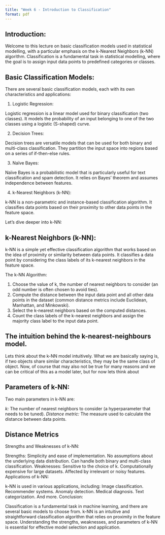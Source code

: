 ```yaml
---
title: "Week 6 - Introduction to Classification"
format: pdf
---
```


## Introduction:

Welcome to this lecture on basic classification models used in statistical modelling, with a particular emphasis on the k-Nearest Neighbors (k-NN) algorithm. Classification is a fundamental task in statistical modelling, where the goal is to assign input data points to predefined categories or classes.

## Basic Classification Models:

There are several basic classification models, each with its own characteristics and applications:

1. Logistic Regression:

Logistic regression is a linear model used for binary classification (two classes). It models the probability of an input belonging to one of the two classes using a logistic (S-shaped) curve.

2. Decision Trees:

Decision trees are versatile models that can be used for both binary and multi-class classification. They partition the input space into regions based on a series of if-then-else rules.

3. Naïve Bayes:

Naïve Bayes is a probabilistic model that is particularly useful for text classification and spam detection. It relies on Bayes' theorem and assumes independence between features.

4. k-Nearest Neighbors (k-NN):

k-NN is a non-parametric and instance-based classification algorithm.
It classifies data points based on their proximity to other data points in the feature space.

Let's dive deeper into k-NN:

## k-Nearest Neighbors (k-NN):

k-NN is a simple yet effective classification algorithm that works based on the idea of proximity or similarity between data points. It classifies a data point by considering the class labels of its k-nearest neighbors in the feature space.

The k-NN Algorithm:

1. Choose the value of k, the number of nearest neighbors to consider (an odd number is often chosen to avoid ties).
2. Compute the distance between the input data point and all other data points in the dataset (common distance metrics include Euclidean, Manhattan, and Minkowski).
3. Select the k-nearest neighbors based on the computed distances.
4. Count the class labels of the k-nearest neighbors and assign the majority class label to the input data point.

## The intuition behind the k-nearest-neighbours model.

Lets think about the k-NN model intuitively. What we are basically saying is, if two objects share similar characteristics, they may be the same class of object. Now, of course that may also not be true for many reasons and we can be critical of this as a model later, but for now lets think about 

## Parameters of k-NN:

Two main parameters in k-NN are:

*k:* The number of nearest neighbors to consider (a hyperparameter that needs to be tuned).
*Distance metric:* The measure used to calculate the distance between data points.

## Distance Metrics

Strengths and Weaknesses of k-NN:

Strengths:
Simplicity and ease of implementation.
No assumptions about the underlying data distribution.
Can handle both binary and multi-class classification.
Weaknesses:
Sensitive to the choice of k.
Computationally expensive for large datasets.
Affected by irrelevant or noisy features.
Applications of k-NN:

k-NN is used in various applications, including:
Image classification.
Recommender systems.
Anomaly detection.
Medical diagnosis.
Text categorization.
And more.
Conclusion:

Classification is a fundamental task in machine learning, and there are several basic models to choose from.
k-NN is an intuitive and straightforward classification algorithm that relies on proximity in the feature space.
Understanding the strengths, weaknesses, and parameters of k-NN is essential for effective model selection and application.
